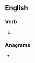 ==English==

===Verb===
{{head|en|present participle}}

# {{present participle of|riff|lang=en|nocat=1}}

===Anagrams===
* {{l|en|griffin}}, {{l|en|Griffin}}